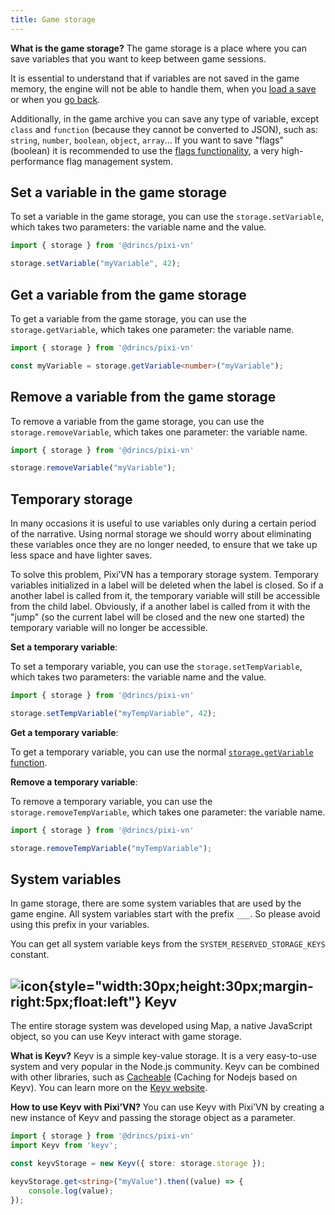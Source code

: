 ```yaml
---
title: Game storage
---
```


**What is the game storage?** The game storage is a place where you can save variables that you want to keep between game sessions.

It is essential to understand that if variables are not saved in the game memory, the engine will not be able to handle them, when you [load a save](/start/save#load) or when you [go back](/start/labels-flow.md#go-back).

Additionally, in the game archive you can save any type of variable, except `class` and `function` (because they cannot be converted to JSON), such as: `string`, `number`, `boolean`, `object`, `array`... If you want to save "flags" (boolean) it is recommended to use the [flags functionality](/start/flags), a very high-performance flag management system.

## Set a variable in the game storage

To set a variable in the game storage, you can use the `storage.setVariable`, which takes two parameters: the variable name and the value.

```typescript
import { storage } from '@drincs/pixi-vn'

storage.setVariable("myVariable", 42);
```

## Get a variable from the game storage

To get a variable from the game storage, you can use the `storage.getVariable`, which takes one parameter: the variable name.

```typescript
import { storage } from '@drincs/pixi-vn'

const myVariable = storage.getVariable<number>("myVariable");
```

## Remove a variable from the game storage

To remove a variable from the game storage, you can use the `storage.removeVariable`, which takes one parameter: the variable name.

```typescript
import { storage } from '@drincs/pixi-vn'

storage.removeVariable("myVariable");
```

## Temporary storage

In many occasions it is useful to use variables only during a certain period of the narrative. Using normal storage we should worry about eliminating these variables once they are no longer needed, to ensure that we take up less space and have lighter saves.

To solve this problem, Pixi’VN has a temporary storage system. Temporary variables initialized in a label will be deleted when the label is closed. So if a another label is called from it, the temporary variable will still be accessible from the child label. Obviously, if a another label is called from it with the "jump" (so the current label will be closed and the new one started) the temporary variable will no longer be accessible.

**Set a temporary variable**:

To set a temporary variable, you can use the `storage.setTempVariable`, which takes two parameters: the variable name and the value.

```typescript
import { storage } from '@drincs/pixi-vn'

storage.setTempVariable("myTempVariable", 42);
```

**Get a temporary variable**:

To get a temporary variable, you can use the normal [`storage.getVariable` function](#get-a-variable-from-the-game-storage).

**Remove a temporary variable**:

To remove a temporary variable, you can use the `storage.removeTempVariable`, which takes one parameter: the variable name.

```typescript
import { storage } from '@drincs/pixi-vn'

storage.removeTempVariable("myTempVariable");
```

## System variables

In game storage, there are some system variables that are used by the game engine. All system variables start with the prefix `___`.
So please avoid using this prefix in your variables.

You can get all system variable keys from the `SYSTEM_RESERVED_STORAGE_KEYS` constant.

## ![icon](/keyv.svg){style="width:30px;height:30px;margin-right:5px;float:left"} Keyv

The entire storage system was developed using Map, a native JavaScript object, so you can use Keyv interact with game storage.

**What is Keyv?** Keyv is a simple key-value storage. It is a very easy-to-use system and very popular in the Node.js community. Keyv can be combined with other libraries, such as [Cacheable](https://cacheable.org/) (Caching for Nodejs based on Keyv). You can learn more on the [Keyv website](https://keyv.org/).

**How to use Keyv with Pixi’VN?** You can use Keyv with Pixi’VN by creating a new instance of Keyv and passing the storage object as a parameter.

```typescript
import { storage } from '@drincs/pixi-vn'
import Keyv from 'keyv';

const keyvStorage = new Keyv({ store: storage.storage });

keyvStorage.get<string>("myValue").then((value) => {
    console.log(value);
});
```
